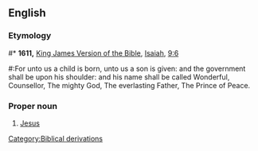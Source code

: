 ==English==
===Etymology===
#* '''1611,''' [[w:King James Version of the Bible|King James Version of the Bible]], [[w:Isaiah|Isaiah]], [[s:Bible (King James)/Isaiah#Chapter 9|9:6]]
#:For unto us a child is born, unto us a son is given: and the government shall be upon his shoulder: and his name shall be called Wonderful, Counsellor, The mighty God, The everlasting Father, The Prince of Peace.
===Proper noun===
{{en-proper noun|sg=''The'' [[prince|Prince]] [[of]] [[peace|Peace]]}}

# {{Christianity}} [[Jesus]]

[[Category:Biblical derivations]]